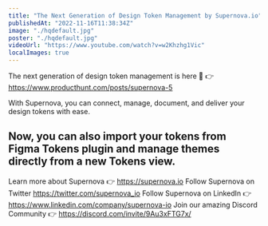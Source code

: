 ```yaml
---
title: "The Next Generation of Design Token Management by Supernova.io"
publishedAt: "2022-11-16T11:38:34Z"
image: "./hqdefault.jpg"
poster: "./hqdefault.jpg"
videoUrl: "https://www.youtube.com/watch?v=w2Khzhg1Vic"
localImages: true
---
```


The next generation of design token management is here 🎉
👉 https://www.producthunt.com/posts/supernova-5

With Supernova, you can connect, manage, document, and deliver your design tokens with ease.

## Now, you can also import your tokens from Figma Tokens plugin and manage themes directly from a new Tokens view.

Learn more about Supernova 👉 https://supernova.io
Follow Supernova on Twitter https://twitter.com/supernova_io
Follow Supernova on LinkedIn 👉https://www.linkedin.com/company/supernova-io
Join our amazing Discord Community 👉 https://discord.com/invite/9Au3xFTG7x/
